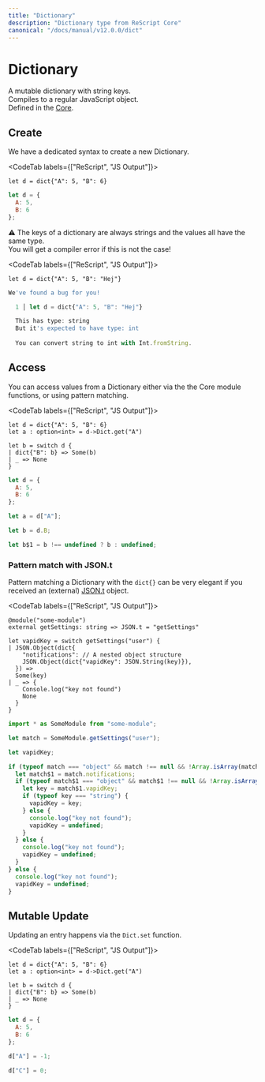 ```yaml
---
title: "Dictionary"
description: "Dictionary type from ReScript Core"
canonical: "/docs/manual/v12.0.0/dict"
---
```


# Dictionary

A mutable dictionary with string keys.  
Compiles to a regular JavaScript object.  
Defined in the [Core](/docs/manual/v12.0.0/api/core/dict).

## Create

We have a dedicated syntax to create a new Dictionary.

<CodeTab labels={["ReScript", "JS Output"]}>

```res prelude
let d = dict{"A": 5, "B": 6}
```

```js
let d = {
  A: 5,
  B: 6
};
```

</CodeTab>

⚠️ The keys of a dictionary are always strings and the values all have the same type.  
You will get a compiler error if this is not the case!

<CodeTab labels={["ReScript", "JS Output"]}>

```res prelude
let d = dict{"A": 5, "B": "Hej"}
```

```js
We've found a bug for you!

  1 │ let d = dict{"A": 5, "B": "Hej"}

  This has type: string
  But it's expected to have type: int
  
  You can convert string to int with Int.fromString.
```

</CodeTab>

## Access

You can access values from a Dictionary either via the the Core module functions,
or using pattern matching.

<CodeTab labels={["ReScript", "JS Output"]}>

```res prelude
let d = dict{"A": 5, "B": 6}
let a : option<int> = d->Dict.get("A")

let b = switch d {
| dict{"B": b} => Some(b)
| _ => None
}
```

```js
let d = {
  A: 5,
  B: 6
};

let a = d["A"];

let b = d.B;

let b$1 = b !== undefined ? b : undefined;
```

</CodeTab>

### Pattern match with JSON.t

Pattern matching a Dictionary with the `dict{}` can be very elegant if you received an (external) [JSON.t](/docs/manual/v12.0.0/api/core/json) object.

<CodeTab labels={["ReScript", "JS Output"]}>

```res prelude
@module("some-module")
external getSettings: string => JSON.t = "getSettings"

let vapidKey = switch getSettings("user") {
| JSON.Object(dict{
    "notifications": // A nested object structure
    JSON.Object(dict{"vapidKey": JSON.String(key)}),
  }) =>
  Some(key)
| _ => {
    Console.log("key not found")
    None
  }
}
```

```js
import * as SomeModule from "some-module";

let match = SomeModule.getSettings("user");

let vapidKey;

if (typeof match === "object" && match !== null && !Array.isArray(match)) {
  let match$1 = match.notifications;
  if (typeof match$1 === "object" && match$1 !== null && !Array.isArray(match$1)) {
    let key = match$1.vapidKey;
    if (typeof key === "string") {
      vapidKey = key;
    } else {
      console.log("key not found");
      vapidKey = undefined;
    }
  } else {
    console.log("key not found");
    vapidKey = undefined;
  }
} else {
  console.log("key not found");
  vapidKey = undefined;
}
```

</CodeTab>

## Mutable Update

Updating an entry happens via the `Dict.set` function.

<CodeTab labels={["ReScript", "JS Output"]}>

```res prelude
let d = dict{"A": 5, "B": 6}
let a : option<int> = d->Dict.get("A")

let b = switch d {
| dict{"B": b} => Some(b)
| _ => None
}
```

```js
let d = {
  A: 5,
  B: 6
};

d["A"] = -1;

d["C"] = 0;
```

</CodeTab>
